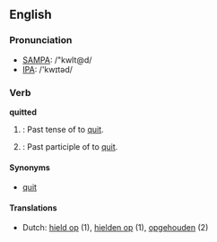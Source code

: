 ==English==

===Pronunciation===
*[[w:SAMPA|SAMPA]]: /"kwIt@d/
*[[w:IPA|IPA]]: /'kwɪtəd/

===Verb===
'''quitted'''

# {{archaic}}: Past tense of to [[quit]].
# {{archaic}}: Past participle of to [[quit]].

====Synonyms====
*[[quit]]

====Translations====
*Dutch: [[hield op]] (1), [[hielden op]] (1), [[opgehouden]] (2)